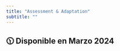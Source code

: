 ```yaml
---
title: "Assessment & Adaptation"
subtitle: ""
---
```


::: {.callout-note}
# 🕦 Disponible en Marzo 2024
:::
